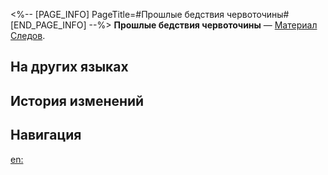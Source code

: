 <%-- [PAGE_INFO]
PageTitle=#Прошлые бедствия червоточины#
[END_PAGE_INFO] --%>
{{Предмет Инфобокс
|id          = 110504
|Изображение = Предмет Прошлые бедствия червоточины.png
|Тип         = Материал Следов
|Инвентарь   = Материалы улучшения
|Редкость    = 4
|Эффект      = 
|Описание    = Продвинутый материал для повышения уровня Следов.
|Источник1   = [[Эхо войны: Старые кошмары червоточины]]
}}
{{Описание|Будучи потомком, лично выведенным Императором Инсекторумом, он желает лишь одного - увеличить популяцию. Гигантским серпом он собирает звёздный урожай для своего гнезда, неустанно до самой своей смерти выращивает бесконечное потомство и уничтожает бесчисленных существ.<br /><br />''«Небо разрушенной планеты закрыла саранча, а из земной коры вырвались рои насекомых. Жук-олень преподнёс это гнездо в подарок Императору Инсекторуму... Пусть эта трагедия останется в истории и никогда больше не повторится».''}}
'''Прошлые бедствия червоточины''' — [[Материал Следов]].

==На других языках==
{{На других языках
|en   = Past Evils of the Borehole Planet Disaster
|zhs  = 蛀星孕灾的旧恶
|zht  = 蛀星孕災的舊惡
|ja   = 星を蝕む古の悪
|ko   = 별을 갉아먹고 재앙을 낳는 구악
|es   = Agravios pasados de la catástrofe devoraplanetas
|fr   = Ancienne rancune du Désastre de l'ennui
|ru   = Прошлые бедствия червоточины
|th   = Past Evils of the Borehole Planet Disaster
|vi   = Tai Họa Ám Ảnh Trên Hành Tinh Sâu
|de   = Alter Groll aus der Krise des zerfressenen Planeten
|id   = Past Evils of the Borehole Planet Disaster
|pt   = Males Passados do Desastre do Planeta da Perfuração
}}

==История изменений==
{{История изменений|3.5}}

==Навигация==
{{Материалы улучшения Навбокс}}

[[en:]]